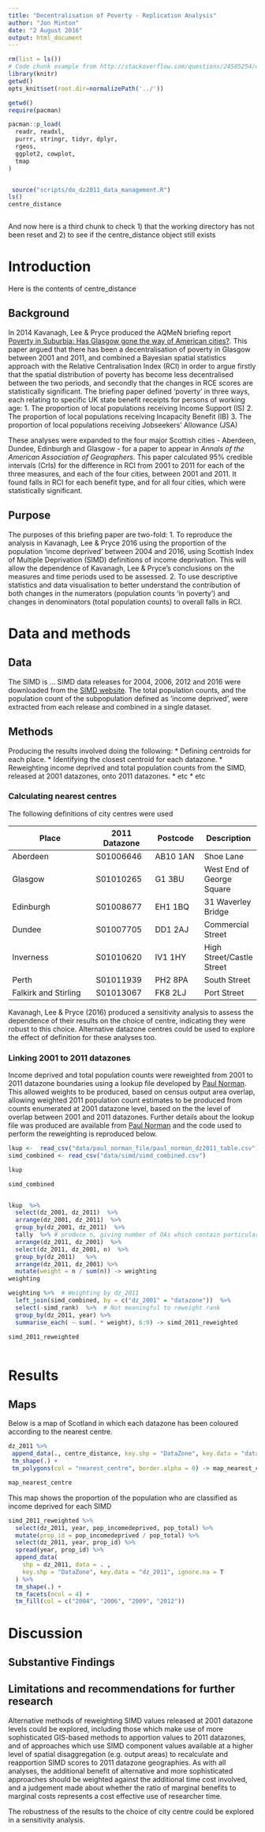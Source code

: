 ```yaml
---
title: "Decentralisation of Poverty - Replication Analysis"
author: "Jon Minton"
date: "2 August 2016"
output: html_document
---
```


```r
rm(list = ls())
# Code chunk example from http://stackoverflow.com/questions/24585254/working-with-knitr-using-subdirectories
library(knitr)
getwd()
opts_knit$set(root.dir=normalizePath('../'))
```

```r
getwd()
require(pacman)

pacman::p_load(
  readr, readxl,
  purrr, stringr, tidyr, dplyr,
  rgeos,
  ggplot2, cowplot,
  tmap
)


 source("scripts/do_dz2011_data_management.R")
ls()
centre_distance



```

And now here is a third chunk to check 1) that the working directory has not been reset 
 and 2) to see if the centre_distance object still exists 


# Introduction

Here is the contents of centre_distance


## Background

In 2014 Kavanagh, Lee & Pryce produced the AQMeN briefing report [Poverty in Suburbia: Has Glasgow gone the way of American cities?](http://www.research.ed.ac.uk/portal/files/18805757/RB5_poverty_suburbia.pdf). This paper argued that there has been a decentralisation of poverty in Glasgow between 2001 and 2011, and combined a Bayesian spatial statistics approach with the Relative Centralisation Index (RCI) in order to argue firstly that the spatial distribution of poverty has become less decentralised between the two periods, and secondly that the changes in RCE scores are statistically significant.
The briefing paper defined 'poverty' in three ways, each relating to specific UK state benefit receipts for persons of working age:
1. The proportion of local populations receiving Income Support (IS)
2. The proportion of local populations receiving Incapacity Benefit (IB)
3. The proportion of local populations receiving Jobseekers' Allowance (JSA)

These analyses were expanded to the four major Scottish cities - Aberdeen, Dundee, Edinburgh and Glasgow - for a paper to appear in *Annals of the American Association of Geographers*. This paper calculated 95% credible intervals (CrIs) for the difference in RCI from 2001 to 2011 for each of the three measures, and each of the four cities, between 2001 and 2011. It found falls in RCI for each benefit type, and for all four cities, which were statistically significant.

## Purpose

The purposes of this briefing paper are two-fold:
1. To reproduce the analysis in Kavanagh, Lee & Pryce 2016 using the proportion of the population 'income deprived' between 2004 and 2016, using Scottish Index of Multiple Deprivation (SIMD) definitions of income deprivation. This will allow the dependence of Kavanagh, Lee & Pryce's conclusions on the measures and time periods used to be assessed.
2. To use descriptive statistics and data visualisation to better understand the contribution of both changes in the numerators (population counts 'in poverty') and changes in denominators (total population counts) to overall falls in RCI.


# Data and methods

## Data

The SIMD is ...
SIMD data releases for 2004, 2006, 2012 and 2016 were downloaded from the [SIMD website](http://www.gov.scot/Topics/Statistics/SIMD/DataAnalysis). The total population counts, and the population count of the subpopulation defined as 'income deprived', were extracted from each release and combined in a single dataset.


## Methods

Producing the results involved doing the following:
* Defining centroids for each place.
* Identifying the closest centroid for each datazone.
* Reweighting income deprived and total population counts from the SIMD, released at 2001 datazones, onto 2011 datazones.
* etc
* etc


### Calculating nearest centres

The following definitions of city centres were used

Place                 |   2011 Datazone   |  Postcode    |  Description
-------------------   |   -------------   |  ----------- |  -----------
Aberdeen              |   S01006646       |  AB10 1AN    |  Shoe Lane
Glasgow               |   S01010265       |  G1 3BU      |  West End of George Square
Edinburgh             |   S01008677       |  EH1 1BQ     |  31 Waverley Bridge
Dundee                |   S01007705       |  DD1 2AJ     |  Commercial Street
Inverness             |   S01010620       |  IV1 1HY     |  High Street/Castle Street
Perth                 |   S01011939       |  PH2 8PA     |  South Street
Falkirk and Stirling  |   S01013067       |  FK8 2LJ     |  Port Street

Kavanagh, Lee & Pryce (2016) produced a sensitivity analysis to assess the dependence of their results on the choice of centre, indicating they were robust to this choice. Alternative datazone centres could be used to explore the effect of definition for these analyses too.


### Linking 2001 to 2011 datazones

Income deprived and total population counts were reweighted from 2001 to 2011 datazone boundaries using a lookup file developed by [Paul Norman](http://www.geog.leeds.ac.uk/people/p.norman). This allowed weights to be produced, based on census output area overlap, allowing weighted 2011 population count estimates to be produced from counts enumerated at 2001 datazone level, based on the the level of overlap between 2001 and 2011 datazones. Further details about the lookup file was produced are available from [Paul Norman](p.d.norman@leeds.ac.uk) and the code used to perform the reweighting is reproduced below.

```r
lkup <-  read_csv("data/paul_norman_file/paul_norman_dz2011_table.csv")
simd_combined <- read_csv("data/simd/simd_combined.csv")

lkup

simd_combined


lkup  %>%
  select(dz_2001, dz_2011)  %>%
  arrange(dz_2001, dz_2011)  %>%
  group_by(dz_2001, dz_2011)  %>%
  tally  %>% # produce n, giving number of OAs which contain particular groupings of dz_2001 and dz_2011
  arrange(dz_2011, dz_2001)  %>%
  select(dz_2011, dz_2001, n)  %>%
  group_by(dz_2011)   %>%
  arrange(dz_2011, dz_2001) %>%
  mutate(weight = n / sum(n)) -> weighting
weighting

weighting %>%  # Weighting by dz_2011
  left_join(simd_combined, by = c("dz_2001" = "datazone"))  %>%
  select(-simd_rank)  %>%  # Not meaningful to reweight rank
  group_by(dz_2011, year) %>%
  summarise_each( ~ sum(. * weight), 6:9) -> simd_2011_reweighted

simd_2011_reweighted



```

# Results

## Maps

Below is a map of Scotland in which each datazone has been coloured according to the nearest centre.

```r
dz_2011 %>%
 append_data(., centre_distance, key.shp = "DataZone", key.data = "datazone", ignore.duplicates = T) %>%
 tm_shape(.) +
 tm_polygons(col = "nearest_centre", border.alpha = 0) -> map_nearest_centre

map_nearest_centre

```

This map shows the proportion of the population who are classified as income deprived for each SIMD
```r
simd_2011_reweighted %>% 
  select(dz_2011, year, pop_incomedeprived, pop_total) %>%
  mutate(prop_id = pop_incomedeprived / pop_total) %>% 
  select(dz_2011, year, prop_id) %>% 
  spread(year, prop_id) %>% 
  append_data(
    shp = dz_2011, data = . ,
    key.shp = "DataZone", key.data = "dz_2011", ignore.na = T
  ) %>% 
  tm_shape(.) + 
  tm_facets(ncol = 4) + 
  tm_fill(col = c("2004", "2006", "2009", "2012")) 

```


# Discussion

## Substantive Findings

## Limitations and recommendations for further research

Alternative methods of reweighting SIMD values released at 2001 datazone levels could be explored, including those which make use of more sophisticated GIS-based methods to apportion values to 2011 datazones, and of approaches which use SIMD component values available at a higher level of spatial disaggregation (e.g. output areas) to recalculate and reapportion SIMD scores to 2011 datazone geographies. As with all analyses, the additional benefit of alternative and more sophisticated approaches should be weighted against the additional time cost involved, and a judgement made about whether the ratio of marginal benefits to marginal costs represents a cost effective use of researcher time.

The robustness of the results to the choice of city centre could be explored in a sensitivity analysis.


